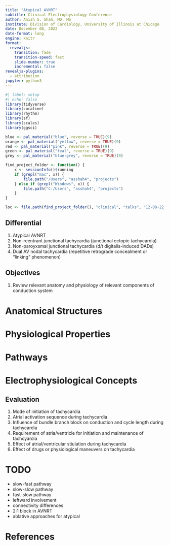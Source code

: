 ```yaml
---
title: "Atypical AVNRT"
subtitle: Clinical Electrophysiology Conference
author: Anish S. Shah, MD, MS
institute: Division of Cardiology, University of Illinois at Chicago 
date: December 08, 2022
date-format: long
engine: knitr
format:
  revealjs:
    transition: fade
    transition-speed: fast
    slide-number: true
    incremental: false
revealjs-plugins:
  - attribution
jupyter: python3
---
```


```r
#| label: setup
#| echo: false
library(tidyverse)
library(coraline)
library(rhythm)
library(sf)
library(scales)
library(ggsci)

blue <- pal_material("blue", reverse = TRUE)(9)
orange <- pal_material("yellow", reverse = TRUE)(9)
red <- pal_material("pink", reverse = TRUE)(9)
green <- pal_material("teal", reverse = TRUE)(9)
grey <- pal_material("blue-grey", reverse = TRUE)(9)

find_project_folder <- function() {
	x <- sessionInfo()$running
	if (grepl("mac", x)) {
		file.path("/Users", "asshah4", "projects")
	} else if (grepl("Windows", x)) {
		file.path("C:/Users", "asshah4", "projects")
	}
}

loc <- file.path(find_project_folder(), "clinical", "talks", "12-08-22_atypical-avnrt")
```


## Differential

1. Atypical AVNRT
1. Non-reentrant junctional tachycardia (junctional ectopic tachycardia)
1. Non-paroyxsmal junctional tachycardia (d/t digitalis-induced DADs)
1. Dual AV nodal tachycardia (repetitive retrograde concealment or "linking" phenomenon)

## Objectives

1. Review relevant anatomy and physiology of relevant components of conduction system

# Anatomical Structures

# Physiological Properties

# Pathways

# Electrophysiological Concepts

## Evaluation

1. Mode of initiation of tachycardia
1. Atrial activation sequence during tachycardia
1. Influence of bundle branch block on conduction and cycle length during tachycardia
1. Requirement of atria/ventricle for initiation and maintenance of tachcyardia
1. Effect of atrial/ventricular stiulation during tachycardia
1. Effect of drugs or physiological maneuvers on tachycardia

# TODO

- slow-fast pathway
- slow-slow pathway
- fast-slow pathway
- leftward involvement
- connectivity differences
- 2:1 block in AVNRT
- ablative approaches for atypical

# References

## {.smaller}

::: {#refs}
:::